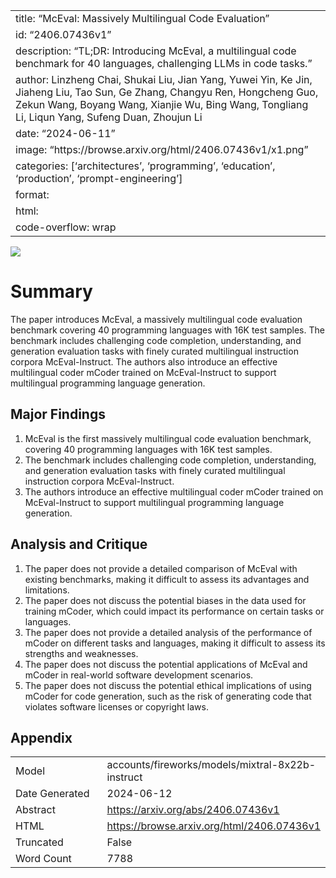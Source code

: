 
---
title: "McEval: Massively Multilingual Code Evaluation"
id: "2406.07436v1"
description: "TL;DR: Introducing McEval, a multilingual code benchmark for 40 languages, challenging LLMs in code tasks."
author: Linzheng Chai, Shukai Liu, Jian Yang, Yuwei Yin, Ke Jin, Jiaheng Liu, Tao Sun, Ge Zhang, Changyu Ren, Hongcheng Guo, Zekun Wang, Boyang Wang, Xianjie Wu, Bing Wang, Tongliang Li, Liqun Yang, Sufeng Duan, Zhoujun Li
date: "2024-06-11"
image: "https://browse.arxiv.org/html/2406.07436v1/x1.png"
categories: ['architectures', 'programming', 'education', 'production', 'prompt-engineering']
format:
  html:
    code-overflow: wrap
---

![](https://browse.arxiv.org/html/2406.07436v1/x1.png)

# Summary

The paper introduces McEval, a massively multilingual code evaluation benchmark covering 40 programming languages with 16K test samples. The benchmark includes challenging code completion, understanding, and generation evaluation tasks with finely curated multilingual instruction corpora McEval-Instruct. The authors also introduce an effective multilingual coder mCoder trained on McEval-Instruct to support multilingual programming language generation.

## Major Findings

1. McEval is the first massively multilingual code evaluation benchmark, covering 40 programming languages with 16K test samples.
2. The benchmark includes challenging code completion, understanding, and generation evaluation tasks with finely curated multilingual instruction corpora McEval-Instruct.
3. The authors introduce an effective multilingual coder mCoder trained on McEval-Instruct to support multilingual programming language generation.

## Analysis and Critique

1. The paper does not provide a detailed comparison of McEval with existing benchmarks, making it difficult to assess its advantages and limitations.
2. The paper does not discuss the potential biases in the data used for training mCoder, which could impact its performance on certain tasks or languages.
3. The paper does not provide a detailed analysis of the performance of mCoder on different tasks and languages, making it difficult to assess its strengths and weaknesses.
4. The paper does not discuss the potential applications of McEval and mCoder in real-world software development scenarios.
5. The paper does not discuss the potential ethical implications of using mCoder for code generation, such as the risk of generating code that violates software licenses or copyright laws.

## Appendix

|          |          |
|----------|----------|
| Model     | accounts/fireworks/models/mixtral-8x22b-instruct       |
| Date Generated     | 2024-06-12       |
| Abstract | [https://arxiv.org/abs/2406.07436v1](https://arxiv.org/abs/2406.07436v1)        |
| HTML     | [https://browse.arxiv.org/html/2406.07436v1](https://browse.arxiv.org/html/2406.07436v1)       |
| Truncated       | False       |
| Word Count       | 7788       |